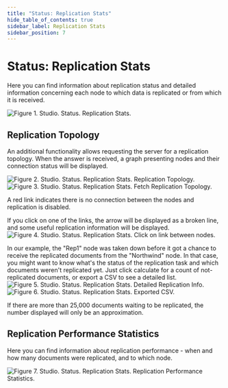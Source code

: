 ```yaml
---
title: "Status: Replication Stats"
hide_table_of_contents: true
sidebar_label: Replication Stats
sidebar_position: 7
---
```



# Status: Replication Stats

Here you can find information about replication status and detailed information concerning each node to which data is replicated or from which it is received.

![Figure 1. Studio. Status. Replication Stats.](./assets/status-replication_stats-1.png)

## Replication Topology

An additional functionality allows requesting the server for a replication topology. 
When the answer is received, a graph presenting nodes and their connection status will be displayed.

![Figure 2. Studio. Status. Replication Stats. Replication Topology.](./assets/status-replication_stats-2.png)
![Figure 3. Studio. Status. Replication Stats. Fetch Replication Topology.](./assets/status-replication_stats-3.png)

<Admonition type="note" title="">
A red link indicates there is no connection between the nodes and replication is disabled.
</Admonition>

If you click on one of the links, the arrow will be displayed as a broken line, and some useful replication information will be displayed.
![Figure 4. Studio. Status. Replication Stats. Click on link between nodes.](./assets/status-replication_stats-4.png)

In our example, the "Rep1" node was taken down before it got a chance to receive the replicated documents from the "Northwind" node.
In that case, you might want to know what's the status of the replication task and which documents weren't replicated yet. 
Just click calculate for a count of not-replicated documents, or export a CSV to see a detailed list.   
![Figure 5. Studio. Status. Replication Stats. Detailed Replication Info.](./assets/status-replication_stats-6.png)
![Figure 6. Studio. Status. Replication Stats. Exported CSV.](./assets/status-replication_stats-7.png)

<Admonition type="note" title="">
If there are more than 25,000 documents waiting to be replicated, the number displayed will only be an approximation.
</Admonition>

## Replication Performance Statistics

Here you can find information about replication performance - when and how many documents were replicated, and to which node.

![Figure 7. Studio. Status. Replication Stats. Replication Performance Statistics.](./assets/status-replication_stats-8.png)

